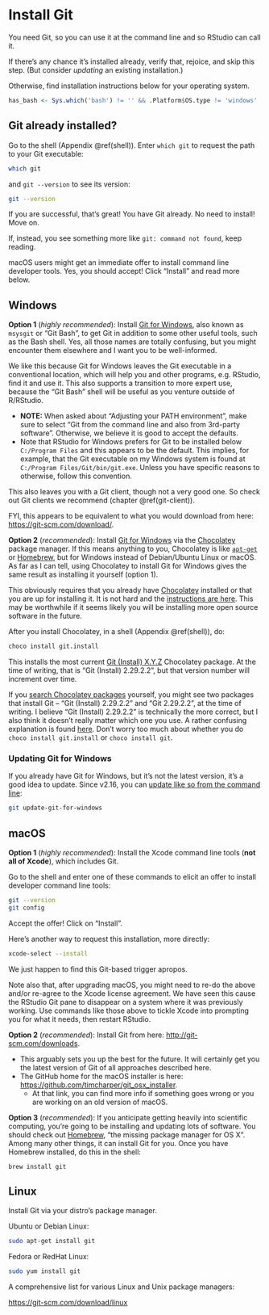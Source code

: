 # Install Git {#install-git}

You need Git, so you can use it at the command line and so RStudio can call it.

If there's any chance it's installed already, verify that, rejoice, and skip this step. (But consider *updating* an existing installation.)

Otherwise, find installation instructions below for your operating system.

```r
has_bash <- Sys.which('bash') != '' && .Platform$OS.type != 'windows'
```

## Git already installed?

Go to the shell (Appendix \@ref(shell)). Enter `which git` to request the path to your Git executable:

```bash
which git
```

and `git --version` to see its version:
 
```bash
git --version
```

If you are successful, that's great! You have Git already. No need to install! Move on.

If, instead, you see something more like `git: command not found`, keep reading.

macOS users might get an immediate offer to install command line developer tools. Yes, you should accept! Click "Install" and read more below.

## Windows  {#install-git-windows}

**Option 1** (*highly recommended*): Install [Git for Windows](https://git-for-windows.github.io/), also known as `msysgit` or "Git Bash", to get Git in addition to some other useful tools, such as the Bash shell. Yes, all those names are totally confusing, but you might encounter them elsewhere and I want you to be well-informed.

We like this because Git for Windows leaves the Git executable in a conventional location, which will help you and other programs, e.g. RStudio, find it and use it. This also supports a transition to more expert use, because the "Git Bash" shell will be useful as you venture outside of R/RStudio.

  *  **NOTE:** When asked about "Adjusting your PATH environment", make sure to select "Git from the command line and also from 3rd-party software". Otherwise, we believe it is good to accept the defaults.
  * Note that RStudio for Windows prefers for Git to be installed below `C:/Program Files` and this appears to be the default. This implies, for example, that the Git executable on my Windows system is found at `C:/Program Files/Git/bin/git.exe`. Unless you have specific reasons to otherwise, follow this convention.

This also leaves you with a Git client, though not a very good one. So check out Git clients we recommend (chapter \@ref(git-client)).

FYI, this appears to be equivalent to what you would download from here: <https://git-scm.com/download/>.

**Option 2** (*recommended*): Install [Git for Windows](https://git-for-windows.github.io/) via the [Chocolatey](https://chocolatey.org) package manager. If this means anything to you, Chocolatey is like [`apt-get`](https://en.wikipedia.org/wiki/APT_(Debian)) or [Homebrew](https://brew.sh), but for Windows instead of Debian/Ubuntu Linux or macOS. As far as I can tell, using Chocolatey to install Git for Windows gives the same result as installing it yourself (option 1).

This obviously requires that you already have [Chocolatey](https://chocolatey.org) installed or that you are up for installing it. It is not hard and the [instructions are here](https://chocolatey.org/install). This may be worthwhile if it seems likely you will be installing more open source software in the future.

After you install Chocolatey, in a shell (Appendix \@ref(shell)), do:

``` bash
choco install git.install
```

This installs the most current [Git (Install) X.Y.Z](https://chocolatey.org/packages/git.install) Chocolatey package. At the time of writing, that is "Git (Install) 2.29.2.2", but that version number will increment over time.

If you [search Chocolatey packages](https://chocolatey.org/packages) yourself, you might see two packages that install Git -- "Git (Install) 2.29.2.2" and "Git 2.29.2.2", at the time of writing. I believe "Git (Install) 2.29.2.2" is technically the more correct, but I also think it doesn't really matter which one you use. A rather confusing explanation is found [here](https://chocolatey.org/docs/chocolatey-faqs#what-is-the-difference-between-packages-no-suffix-as-compared-toinstallportable). Don't worry too much about whether you do `choco install git.install` or `choco install git`.

### Updating Git for Windows

If you already have Git for Windows, but it's not the latest version, it's a good idea to update.
Since v2.16, you can [update like so from the command line](https://stackoverflow.com/a/48924212):

``` bash
git update-git-for-windows
```

## macOS

**Option 1** (*highly recommended*): Install the Xcode command line tools (**not all of Xcode**), which includes Git.

Go to the shell and enter one of these commands to elicit an offer to install developer command line tools:

``` bash
git --version
git config
```

Accept the offer! Click on "Install".

Here's another way to request this installation, more directly:

``` bash
xcode-select --install
```

We just happen to find this Git-based trigger apropos.

Note also that, after upgrading macOS, you might need to re-do the above and/or re-agree to the Xcode license agreement. We have seen this cause the RStudio Git pane to disappear on a system where it was previously working. Use commands like those above to tickle Xcode into prompting you for what it needs, then restart RStudio.

**Option 2** (*recommended*): Install Git from here: <http://git-scm.com/downloads>.

  * This arguably sets you up the best for the future. It will certainly get you the latest version of Git of all approaches described here.
  * The GitHub home for the macOS installer is here: <https://github.com/timcharper/git_osx_installer>.
    - At that link, you can find more info if something goes wrong or you are working on an old version of macOS.

**Option 3** (*recommended*): If you anticipate getting heavily into scientific computing, you're going to be installing and updating lots of software. You should check out [Homebrew](http://brew.sh), "the missing package manager for OS X". Among many other things, it can install Git for you. Once you have Homebrew installed, do this in the shell:

```
brew install git
```


## Linux

Install Git via your distro's package manager.

Ubuntu or Debian Linux:

```sh
sudo apt-get install git
```

Fedora or RedHat Linux:

```sh
sudo yum install git
```

A comprehensive list for various Linux and Unix package managers:

<https://git-scm.com/download/linux>
